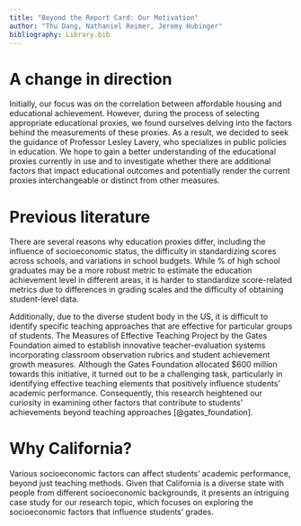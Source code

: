 ```yaml
---
title: "Beyond the Report Card: Our Motivation"
author: "Thu Dang, Nathaniel Reimer, Jeremy Hubinger"
bibliography: Library.bib
---
```


# A change in direction 

Initially, our focus was on the correlation between affordable housing and educational achievement. However, during the process of selecting appropriate educational proxies, we found ourselves delving into the factors behind the measurements of these proxies. As a result, we decided to seek the guidance of Professor Lesley Lavery, who specializes in public policies in education. We hope to gain a better understanding of the educational proxies currently in use and to investigate whether there are additional factors that impact educational outcomes and potentially render the current proxies interchangeable or distinct from other measures.

# Previous literature

There are several reasons why education proxies differ, including the influence of socioeconomic status, the difficulty in standardizing scores across schools, and variations in school budgets. While % of high school graduates may be a more robust metric to estimate the education achievement level in different areas, it is harder to standardize score-related metrics due to differences in grading scales and the difficulty of obtaining student-level data. 

Additionally, due to the diverse student body in the US, it is difficult to identify specific teaching approaches that are effective for particular groups of students. The Measures of Effective Teaching Project by the Gates Foundation aimed to establish innovative teacher-evaluation systems incorporating classroom observation rubrics and student achievement growth measures. Although the Gates Foundation allocated $600 million towards this initiative, it turned out to be a challenging task, particularly in identifying effective teaching elements that positively influence students' academic performance. Consequently, this research heightened our curiosity in examining other factors that contribute to students' achievements beyond teaching approaches [@gates_foundation].

# Why California?

Various socioeconomic factors can affect students' academic performance, beyond just teaching methods. Given that California is a diverse state with people from different socioeconomic backgrounds, it presents an intriguing case study for our research topic, which focuses on exploring the socioeconomic factors that influence students' grades.

